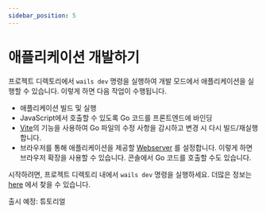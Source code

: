 ```yaml
---
sidebar_position: 5
---
```


# 애플리케이션 개발하기

프로젝트 디렉토리에서 `wails dev` 명령을 실행하여 개발 모드에서 애플리케이션을 실행할 수 있습니다. 이렇게 하면 다음 작업이 수행됩니다.

- 애플리케이션 빌드 및 실행
- JavaScript에서 호출할 수 있도록 Go 코드를 프론트엔드에 바인딩
- [Vite](https://vitejs.dev/)의 기능을 사용하여 Go 파일의 수정 사항을 감시하고 변경 시 다시 빌드/재실행 합니다.
- 브라우저를 통해 애플리케이션을 제공할 [Webserver](http://localhost:34115) 를 설정합니다. 이렇게 하면 브라우저 확장을 사용할 수 있습니다. 콘솔에서 Go 코드를 호출할 수도 있습니다.

시작하려면, 프로젝트 디렉토리 내에서 `wails dev` 명령을 실행하세요. 더많은 정보는 [here](../reference/cli.mdx#dev) 에서 찾을 수 있습니다.

출시 예정: 튜토리얼
